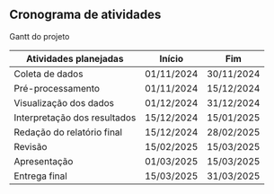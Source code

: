 ## Cronograma de atividades

Gantt do projeto

| Atividades planejadas        | Início     | Fim        |
|------------------------------|------------|------------|
| Coleta de dados              | 01/11/2024 | 30/11/2024 |
| Pré-processamento            | 01/11/2024 | 15/12/2024 |
| Visualização dos dados       | 01/12/2024 | 31/12/2024 |
| Interpretação dos resultados | 15/12/2024 | 15/01/2025 |
| Redação do relatório final   | 15/12/2024 | 28/02/2025 |
| Revisão                      | 15/02/2025 | 15/03/2025 |
| Apresentação                 | 01/03/2025 | 15/03/2025 |
| Entrega final                | 15/03/2025 | 31/03/2025 |
